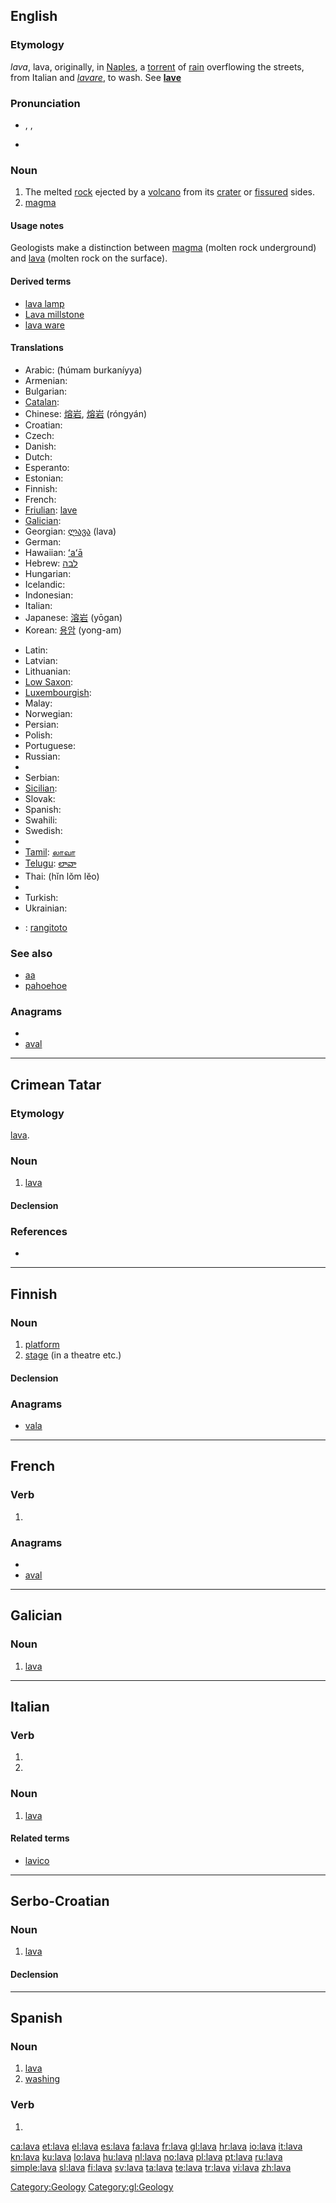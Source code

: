 {{wikipedia}}
{{also|Lava|láva}}
==English==

===Etymology===
{{etyl|it}} ''lava'', lava, originally, in [[Naples]], a [[torrent]] of [[rain]] overflowing the streets, from Italian and {{etyl|la}} ''[[lavare]]'', to wash. See '''[[lave]]'''

===Pronunciation===
* {{enPR|läʹvə}}, {{IPA|/lɑːvə/}}, {{SAMPA|/lA:v@/}}
* {{rhymes|ɑːvə}}

===Noun===
{{en-noun|s|-}}

# The melted [[rock]] ejected by a [[volcano]] from its [[crater]] or [[fissure]]d sides.
# [[magma]]<!--, molten rock ''within'' the earth.-->

====Usage notes====
Geologists make a distinction between [[magma]] (molten rock underground) and [[lava]] (molten rock on the surface).

====Derived terms====
* [[lava lamp]]
* [[Lava millstone]]<!--:, a hard and coarse basaltic millstone from the neighborhood of the [[Rhine]].-->
* [[lava ware]]<!--:, a kind of cheap pottery made of iron slag cast into tiles, [[urn]]s, table tops, etc., resembling lava in appearance.-->

====Translations====
{{trans-top|melted rock}}
* Arabic: {{Arab|[[حمم بركانية]]}} (ħúmam burkaníyya) {{f}}
* Armenian: {{t-|hy|լավա|tr=lava}}
* Bulgarian: {{t-|bg|лава|f}}
* [[Catalan]]: {{t+|ca|lava|f}}
* Chinese: [[熔岩]], [[熔岩]] (róngyán)
* Croatian: {{t+|hr|lava|f}}
* Czech: {{t+|cs|láva|f}}
* Danish: {{t-|da|lava|c}}
* Dutch: {{t+|nl|lava|f}}
* Esperanto: {{t-|eo|lafo|xs=Esperanto}}
* Estonian: {{t-|et|laava}}
* Finnish: {{t+|fi|laava}}
* French: {{t+|fr|lave|f}}
* [[Friulian]]: [[lave]] {{f}}
* [[Galician]]: {{t+|gl|lava|f|xs=Galician}}
* Georgian: [[ლავა]] (lava)
* German: {{t+|de|Lava|f}}
* Hawaiian: [[ʻaʻā]]
* Hebrew: [[לבה]] {{f}}
* Hungarian: {{t+|hu|láva}}
* Icelandic: {{t+|is|hraun}}
* Indonesian: {{t-|id|lava|xs=Indonesian}}
* Italian: {{t+|it|lava|f}}
* Japanese: [[溶岩]] (yōgan)
* Korean: [[용암]] (yong-am)
{{trans-mid}}
* Latin: {{t-|la|lava|f}}
* Latvian: {{t-|lv|lava|xs=Latvian}}
* Lithuanian: {{t-|lt|lava|xs=Lithuanian}}
* [[Low Saxon]]: {{t-|nds|Lava|xs=Low Saxon}}
* [[Luxembourgish]]: {{t-|lb|Lava|xs=Luxembourgish}}
* Malay: {{t-|ms|lava|xs=Malay}}
* Norwegian: {{t+|no|lava}}
* Persian: {{t-|fa|گدازه|xs=Persian}}
* Polish: {{t+|pl|lawa|f}}
* Portuguese: {{t+|pt|lava|f}}
* Russian: {{t+|ru|лава|f}}
* {{trreq|Samoan}}
* Serbian: {{t-|sr|лава|f|sc=Cyrl}}
* [[Sicilian]]: {{t-|scn|lava|f|xs=Sicilian}}
* Slovak: {{t-|sk|láva|f}}
* Spanish: {{t+|es|lava|f}}
* Swahili: {{t-|sw|lava|xs=Swahili}}
* Swedish: {{t+|sv|lava|c}}
* {{trreq|Tahitian}}
* [[Tamil]]: [[லாவா]]
* [[Telugu]]: [[లావా]]
* Thai: {{Thai|[[หินหลอมเหลว]]}} (hĭn lŏm lĕo)
* {{trreq|Tongan}}
* Turkish: {{t+|tr|lav}}
* Ukrainian: {{t-|uk|лава|f|xs=Ukrainian}}
{{trans-bottom}}
{{trans-see|magma}}
{{checktrans}}
* {{ttbc|Maori}}: [[rangitoto]]

===See also===
* [[aa]]
* [[pahoehoe]]

===Anagrams===
* {{alphagram|aalv}}
* [[aval#English|aval]]

[[Category:Geology]]

----

==Crimean Tatar==

===Etymology===
{{etyl|it|crh}} [[lava#Italian|lava]].

===Noun===
{{infl|crh|noun}}

# [[#English|lava]]

====Declension====
{{crh-latin-noun|nıñ|ğa|nı|da|dan}}

===References===
* {{R:Useinov-Mireev 2002}}

----

==Finnish==

===Noun===
{{fi-noun|lav|type=kala}}

# [[platform]]
# [[stage]] (in a theatre etc.)

====Declension====
{{fi-decl-kala|lav}}

===Anagrams===
* [[vala]]

----

==French==

===Verb===
{{fr-verb-form}}

# {{form of|[[third-person|Third-person]] [[singular]] [[past historic]]|laver|lang=French}}

===Anagrams===
* {{alphagram|aalv}}
* [[aval#French|aval]]

----

==Galician==

===Noun===
{{gl-noun|f}}

# [[#English|lava]]

[[Category:gl:Geology]]

----

==Italian==

===Verb===
{{infl|it|verb form}}

# {{form of|[[third-person|Third-person]] [[singular]] [[present tense]]|[[lavare#Italian|lavare]]|lang=Italian}}
# {{form of|[[second-person|Second-person]] singular [[imperative]]|lavare#Italian|lavare|lang=Italian}}

===Noun===
{{it-noun|lav|f|a|e}}

# [[#English|lava]]

====Related terms====
* [[lavico]]

----

==Serbo-Croatian==

===Noun===
{{sh-noun|g=f|head=láva|r|лава|ла́ва}}

# {{geology|lang=sh}} [[#English|lava]]

====Declension====
{{sh-decl-noun
|lava|lave
|lave|lava
|lavi|lavama
|lavu|lave
|lavo|lave
|lavi|lavama
|lavom|lavama
}}

----

==Spanish==

===Noun===
{{es-noun-f}}

# [[lave#English|lava]]
# [[washing]]

===Verb===
{{es-verb-form|lavar}}

# {{es-verb form of|pers=3|number=singular|mood=indicative|tense=present|ending=ar|lavar}}

[[ca:lava]]
[[et:lava]]
[[el:lava]]
[[es:lava]]
[[fa:lava]]
[[fr:lava]]
[[gl:lava]]
[[hr:lava]]
[[io:lava]]
[[it:lava]]
[[kn:lava]]
[[ku:lava]]
[[lo:lava]]
[[hu:lava]]
[[nl:lava]]
[[no:lava]]
[[pl:lava]]
[[pt:lava]]
[[ru:lava]]
[[simple:lava]]
[[sl:lava]]
[[fi:lava]]
[[sv:lava]]
[[ta:lava]]
[[te:lava]]
[[tr:lava]]
[[vi:lava]]
[[zh:lava]]